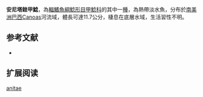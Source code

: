 {{Speciesbox
| name = 安尼塔銼甲鯰
| image =  
| image_width = 250px
| image_caption = 
| status = NE
| status_system = IUCN3.1
| genus = Rineloricaria
| species = anitae
| authority = [[Ghazzi|Ghazzi]], 2008
| synonyms = 
}}

'''安尼塔銼甲鯰'''，為[[輻鰭魚綱|輻鰭魚綱]][[鯰形目|鯰形目]][[甲鯰科|甲鯰科]]的其中一[[種|種]]，為熱帶淡水魚，分布於[[南美洲|南美洲]][[巴西|巴西]]Canoas河流域，體長可達11.7公分，棲息在底層水域，生活習性不明。
==参考文献==
*{{FishBase_species|genus=Rineloricaria|species=anitae|year=2014|month=11}}

== 扩展阅读 ==
{{refbegin}}
{{wikispecies-inline|Rineloricaria anitae|安尼塔銼甲鯰}}
{{refend}}
{{Taxonbar|from=Q5553408}}

[[Category:銼甲鯰屬|anitae]]
